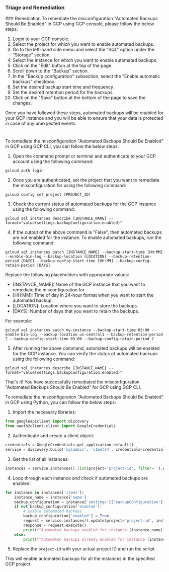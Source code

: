 
### Triage and Remediation
<Tabs>
<Tab title='Remediation'>
### Remediation

<AccordionGroup>
<Accordion title='Using Console' defaultOpen='true'>
To remediate the misconfiguration "Automated Backups Should Be Enabled" in GCP using GCP console, please follow the below steps:

1. Login to your GCP console.
2. Select the project for which you want to enable automated backups.
3. Go to the left-hand side menu and select the "SQL" option under the "Storage" section.
4. Select the instance for which you want to enable automated backups.
5. Click on the "Edit" button at the top of the page.
6. Scroll down to the "Backup" section.
7. In the "Backup configuration" subsection, select the "Enable automatic backups" checkbox.
8. Set the desired backup start time and frequency.
9. Set the desired retention period for the backups.
10. Click on the "Save" button at the bottom of the page to save the changes.

Once you have followed these steps, automated backups will be enabled for your GCP instance and you will be able to ensure that your data is protected in case of any unexpected events.

#
</Accordion>

<Accordion title='Using CLI'>
To remediate the misconfiguration "Automated Backups Should Be Enabled" in GCP using GCP CLI, you can follow the below steps:

1. Open the command prompt or terminal and authenticate to your GCP account using the following command:
```
gcloud auth login
```

2. Once you are authenticated, set the project that you want to remediate the misconfiguration for using the following command:
```
gcloud config set project [PROJECT_ID]
```

3. Check the current status of automated backups for the GCP instance using the following command:
```
gcloud sql instances describe [INSTANCE_NAME] --format="value(settings.backupConfiguration.enabled)"
```

4. If the output of the above command is "False", then automated backups are not enabled for the instance. To enable automated backups, run the following command:
```
gcloud sql instances patch [INSTANCE_NAME] --backup-start-time [HH:MM] --enable-bin-log --backup-location [LOCATION] --backup-retention-period [DAYS] --backup-config-start-time [HH:MM] --backup-config-retain-period [DAYS]
```
Replace the following placeholders with appropriate values:
- [INSTANCE_NAME]: Name of the GCP instance that you want to remediate the misconfiguration for.
- [HH:MM]: Time of day in 24-hour format when you want to start the automated backup.
- [LOCATION]: Location where you want to store the backups.
- [DAYS]: Number of days that you want to retain the backups.

For example:
```
gcloud sql instances patch my-instance --backup-start-time 03:00 --enable-bin-log --backup-location us-central1 --backup-retention-period 7 --backup-config-start-time 03:00 --backup-config-retain-period 7
```

5. After running the above command, automated backups will be enabled for the GCP instance. You can verify the status of automated backups using the following command:
```
gcloud sql instances describe [INSTANCE_NAME] --format="value(settings.backupConfiguration.enabled)"
```

That's it! You have successfully remediated the misconfiguration "Automated Backups Should Be Enabled" for GCP using GCP CLI.
</Accordion>

<Accordion title='Using Python'>
To remediate the misconfiguration "Automated Backups Should Be Enabled" in GCP using Python, you can follow the below steps:

1. Import the necessary libraries:

```python
from googleapiclient import discovery
from oauth2client.client import GoogleCredentials
```

2. Authenticate and create a client object:

```python
credentials = GoogleCredentials.get_application_default()
service = discovery.build('sqladmin', 'v1beta4', credentials=credentials)
```

3. Get the list of all instances:

```python
instances = service.instances().list(project='project-id', filter='').execute()
```

4. Loop through each instance and check if automated backups are enabled:

```python
for instance in instances['items']:
    instance_name = instance['name']
    backup_configuration = instance['settings']['backupConfiguration']
    if not backup_configuration['enabled']:
        # Enable automated backups
        backup_configuration['enabled'] = True
        request = service.instances().update(project='project-id', instance=instance_name, body={'settings': {'backupConfiguration': backup_configuration}})
        response = request.execute()
        print(f"Automated backups enabled for instance {instance_name}")
    else:
        print(f"Automated backups already enabled for instance {instance_name}")
```

5. Replace the `project-id` with your actual project ID and run the script.

This will enable automated backups for all the instances in the specified GCP project.
</Accordion>

</AccordionGroup>
</Tab>
</Tabs>
